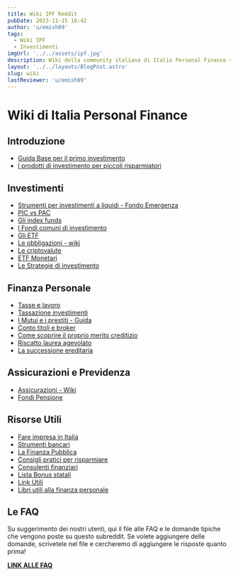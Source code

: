 ```yaml
---
title: Wiki IPF Reddit
pubDate: 2023-11-15 16:42
author: 'u/emish89'
tags:
  - Wiki IPF
  - Investimenti
imgUrl: '../../assets/ipf.jpg'
description: Wiki della community italiana di Italia Personal Finance su Reddit. Informazioni e link utili per il mondo degli investimenti e della personal finance.
layout: '../../layouts/BlogPost.astro'
slug: wiki
lastReviewer: 'u/emish89'
---
```

# Wiki di Italia Personal Finance

## Introduzione

- [Guida Base per il primo investimento](/blog/guida-primo-investimento)
- [I prodotti di investimento per piccoli risparmiatori](/blog/prodotti-di-investimento)

## Investimenti

- [Strumenti per investimenti a liquidi - Fondo Emergenza](/blog/investimenti-liquidi)
- [PIC vs PAC](/blog/pic-vs-pac)
- [Gli index funds](/blog/index-funds)
- [I Fondi comuni di investimento](/blog/fondi-comuni-investimento)
- [Gli ETF](/blog/etf)
- [Le obbligazioni - wiki](/blog/obbligazioni)
- [Le criptovalute](/blog/crypto)
- [ETF Monetari](/blog/etf-monetari)
- [Le Strategie di investimento](/blog/strategie-investimento)

## Finanza Personale

- [Tasse e lavoro](/blog/tasse-e-lavoro)
- [Tassazione investimenti](/blog/tassazione-investimenti)
- [I Mutui e i prestiti - Guida](/blog/mutui-prestiti)
- [Conto titoli e broker](/blog/conto-titoli-broker)
- [Come scoprire il proprio merito creditizio](/blog/referenze-creditizie)
- [Riscatto laurea agevolato](/blog/riscatto-laurea-agevolato)
- [La successione ereditaria](/blog/successione)

## Assicurazioni e Previdenza

- [Assicurazioni - Wiki](/blog/assicurazioni)
- [Fondi Pensione](/blog/fondi-pensione)

## Risorse Utili

- [Fare impresa in Italia](/blog/impresa-in-italia)
- [Strumenti bancari](/blog/strumenti-bancari)
- [La Finanza Pubblica](/blog/finanza-pubblica)
- [Consigli pratici per risparmiare](/blog/consigli-risparmio)
- [Consulenti finanziari](/blog/consulenti-finanziari)
- [Lista Bonus statali](/blog/lista-bonus)
- [Link Utili](/blog/links-utili)
- [Libri utili alla finanza personale](/blog/libri-utili)

## Le FAQ

Su suggerimento dei nostri utenti, qui il file alle FAQ e le domande tipiche che vengono poste su questo subreddit. 
Se volete aggiungere delle domande, scrivetele nel file e cercheremo di aggiungere le risposte quanto prima!

[**LINK ALLE FAQ**](https://docs.google.com/spreadsheets/d/1zrO4wkzBpjXsJ_Pd5NwqlEfgcx9hE1uoRn7dLlUaEBA/edit#gid=0)